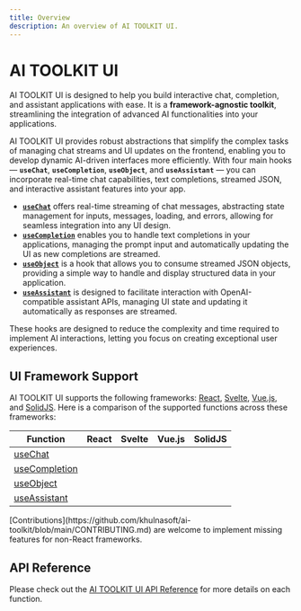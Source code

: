 ```yaml
---
title: Overview
description: An overview of AI TOOLKIT UI.
---
```


# AI TOOLKIT UI

AI TOOLKIT UI is designed to help you build interactive chat, completion, and assistant applications with ease. It is a **framework-agnostic toolkit**, streamlining the integration of advanced AI functionalities into your applications.

AI TOOLKIT UI provides robust abstractions that simplify the complex tasks of managing chat streams and UI updates on the frontend, enabling you to develop dynamic AI-driven interfaces more efficiently. With four main hooks — **`useChat`**, **`useCompletion`**, **`useObject`**, and **`useAssistant`** — you can incorporate real-time chat capabilities, text completions, streamed JSON, and interactive assistant features into your app.

- **[`useChat`](/docs/ai-toolkit-ui/chatbot)** offers real-time streaming of chat messages, abstracting state management for inputs, messages, loading, and errors, allowing for seamless integration into any UI design.
- **[`useCompletion`](/docs/ai-toolkit-ui/completion)** enables you to handle text completions in your applications, managing the prompt input and automatically updating the UI as new completions are streamed.
- **[`useObject`](/docs/ai-toolkit-ui/object-generation)** is a hook that allows you to consume streamed JSON objects, providing a simple way to handle and display structured data in your application.
- **[`useAssistant`](/docs/ai-toolkit-ui/openai-assistants)** is designed to facilitate interaction with OpenAI-compatible assistant APIs, managing UI state and updating it automatically as responses are streamed.

These hooks are designed to reduce the complexity and time required to implement AI interactions, letting you focus on creating exceptional user experiences.

## UI Framework Support

AI TOOLKIT UI supports the following frameworks: [React](https://react.dev/), [Svelte](https://svelte.dev/), [Vue.js](https://vuejs.org/), and [SolidJS](https://www.solidjs.com/).
Here is a comparison of the supported functions across these frameworks:

| Function                                                      | React               | Svelte              | Vue.js              | SolidJS             |
| ------------------------------------------------------------- | ------------------- | ------------------- | ------------------- | ------------------- |
| [useChat](/docs/reference/ai-toolkit-ui/use-chat)             | <Check size={18} /> | <Check size={18} /> | <Check size={18} /> | <Check size={18} /> |
| [useCompletion](/docs/reference/ai-toolkit-ui/use-completion) | <Check size={18} /> | <Check size={18} /> | <Check size={18} /> | <Check size={18} /> |
| [useObject](/docs/reference/ai-toolkit-ui/use-object)         | <Check size={18} /> | <Cross size={18} /> | <Cross size={18} /> | <Check size={18} /> |
| [useAssistant](/docs/reference/ai-toolkit-ui/use-assistant)   | <Check size={18} /> | <Check size={18} /> | <Check size={18} /> | <Check size={18} /> |

<Note>
  [Contributions](https://github.com/khulnasoft/ai-toolkit/blob/main/CONTRIBUTING.md)
  are welcome to implement missing features for non-React frameworks.
</Note>

## API Reference

Please check out the [AI TOOLKIT UI API Reference](/docs/reference/ai-toolkit-ui) for more details on each function.

